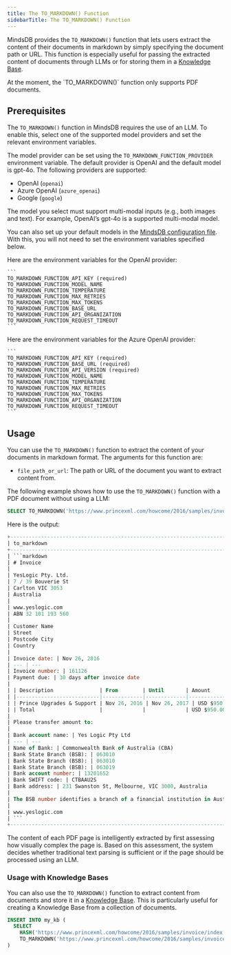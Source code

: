 ```yaml
---
title: The TO_MARKDOWN() Function
sidebarTitle: The TO_MARKDOWN() Function
---
```


MindsDB provides the `TO_MARKDOWN()` function that lets users extract the content of their documents in markdown by simply specifying the document path or URL. This function is especially useful for passing the extracted content of documents through LLMs or for storing them in a [Knowledge Base](/mindsdb_sql/agents/knowledge-bases).

<Info>
At the moment, the `TO_MARKDOWN()` function only supports PDF documents.
</Info>

## Prerequisites


The `TO_MARKDOWN()` function in MindsDB requires the use of an LLM. To enable this, select one of the supported model providers and set the relevant environment variables.

The model provider can be set using the `TO_MARKDOWN_FUNCTION_PROVIDER` environment variable. The default provider is OpenAI and the default model is gpt-4o. The following providers are supported:
- OpenAI (`openai`)
- Azure OpenAI (`azure_openai`)
- Google (`google`)

<Info>
The model you select must support multi-modal inputs (e.g., both images and text). For example, OpenAI’s gpt-4o is a supported multi-modal model.

You can also set up your default models in the [MindsDB configuration file](/setup/custom-config). With this, you will not need to set the environment variables specified below.
</Info>

<AccordionGroup>

  <Accordion title="OpenAI">
    Here are the environment variables for the OpenAI provider:

    ```
    TO_MARKDOWN_FUNCTION_API_KEY (required)
    TO_MARKDOWN_FUNCTION_MODEL_NAME
    TO_MARKDOWN_FUNCTION_TEMPERATURE
    TO_MARKDOWN_FUNCTION_MAX_RETRIES
    TO_MARKDOWN_FUNCTION_MAX_TOKENS
    TO_MARKDOWN_FUNCTION_BASE_URL
    TO_MARKDOWN_FUNCTION_API_ORGANIZATION
    TO_MARKDOWN_FUNCTION_REQUEST_TIMEOUT
    ```

  </Accordion>

  <Accordion title="Azure OpenAI">
    Here are the environment variables for the Azure OpenAI provider:

    ```
    TO_MARKDOWN_FUNCTION_API_KEY (required)
    TO_MARKDOWN_FUNCTION_BASE_URL (required)
    TO_MARKDOWN_FUNCTION_API_VERSION (required)
    TO_MARKDOWN_FUNCTION_MODEL_NAME
    TO_MARKDOWN_FUNCTION_TEMPERATURE
    TO_MARKDOWN_FUNCTION_MAX_RETRIES
    TO_MARKDOWN_FUNCTION_MAX_TOKENS
    TO_MARKDOWN_FUNCTION_API_ORGANIZATION
    TO_MARKDOWN_FUNCTION_REQUEST_TIMEOUT
    ```
  </Accordion>
</AccordionGroup>

## Usage

You can use the `TO_MARKDOWN()` function to extract the content of your documents in markdown format. The arguments for this function are:
- `file_path_or_url`: The path or URL of the document you want to extract content from.

The following example shows how to use the `TO_MARKDOWN()` function with a PDF document without using a LLM:

```sql
SELECT TO_MARKDOWN('https://www.princexml.com/howcome/2016/samples/invoice/index.pdf');
```

Here is the output:

```sql
+----------------------------------------------------------------------------------------------------------------------------------------------------------------------------------------------------------------------------------------------+
| to_markdown                                                                                                                                                                                                                                  |
+----------------------------------------------------------------------------------------------------------------------------------------------------------------------------------------------------------------------------------------------+
| ```markdown                                                                                                                                                                                                                                  |
| # Invoice                                                                                                                                                                                                                                    |
|                                                                                                                                                                                                                                              |
| YesLogic Pty. Ltd.                                                                                                                                                                                                                           |
| 7 / 39 Bouverie St                                                                                                                                                                                                                           |
| Carlton VIC 3053                                                                                                                                                                                                                             |
| Australia                                                                                                                                                                                                                                    |
|                                                                                                                                                                                                                                              |
| www.yeslogic.com                                                                                                                                                                                                                             |
| ABN 32 101 193 560                                                                                                                                                                                                                           |
|                                                                                                                                                                                                                                              |
| Customer Name                                                                                                                                                                                                                                |
| Street                                                                                                                                                                                                                                       |
| Postcode City                                                                                                                                                                                                                                |
| Country                                                                                                                                                                                                                                      |
|                                                                                                                                                                                                                                              |
| Invoice date: | Nov 26, 2016                                                                                                                                                                                                                 |
| --- | ---                                                                                                                                                                                                                                    |
| Invoice number: | 161126                                                                                                                                                                                                                     |
| Payment due: | 30 days after invoice date                                                                                                                                                                                                    |
|                                                                                                                                                                                                                                              |
| | Description               | From        | Until       | Amount     |                                                                                                                                                                       |
| |---------------------------|-------------|-------------|------------|                                                                                                                                                                       |
| | Prince Upgrades & Support | Nov 26, 2016 | Nov 26, 2017 | USD $950.00 |                                                                                                                                                                    |
| | Total                     |             |             | USD $950.00 |                                                                                                                                                                      |
|                                                                                                                                                                                                                                              |
| Please transfer amount to:                                                                                                                                                                                                                   |
|                                                                                                                                                                                                                                              |
| Bank account name: | Yes Logic Pty Ltd                                                                                                                                                                                                       |
| --- | ---                                                                                                                                                                                                                                    |
| Name of Bank: | Commonwealth Bank of Australia (CBA)                                                                                                                                                                                         |
| Bank State Branch (BSB): | 063010                                                                                                                                                                                                            |
| Bank State Branch (BSB): | 063010                                                                                                                                                                                                            |
| Bank State Branch (BSB): | 063019                                                                                                                                                                                                            |
| Bank account number: | 13201652                                                                                                                                                                                                              |
| Bank SWIFT code: | CTBAAU2S                                                                                                                                                                                                                  |
| Bank address: | 231 Swanston St, Melbourne, VIC 3000, Australia                                                                                                                                                                              |
|                                                                                                                                                                                                                                              |
| The BSB number identifies a branch of a financial institution in Australia. When transferring money to Australia, the BSB number is used together with the bank account number and the SWIFT code. Australian banks do not use IBAN numbers. |
|                                                                                                                                                                                                                                              |
| www.yeslogic.com                                                                                                                                                                                                                             |
| ```                                                                                                                                                                                                                                          |
+----------------------------------------------------------------------------------------------------------------------------------------------------------------------------------------------------------------------------------------------+
```

The content of each PDF page is intelligently extracted by first assessing how visually complex the page is. Based on this assessment, the system decides whether traditional text parsing is sufficient or if the page should be processed using an LLM.

### Usage with Knowledge Bases

You can also use the `TO_MARKDOWN()` function to extract content from documents and store it in a [Knowledge Base](/mindsdb_sql/agents/knowledge-bases). This is particularly useful for creating a Knowledge Base from a collection of documents.

```sql
INSERT INTO my_kb (
  SELECT
    HASH('https://www.princexml.com/howcome/2016/samples/invoice/index.pdf') as id,
    TO_MARKDOWN('https://www.princexml.com/howcome/2016/samples/invoice/index.pdf') as content
)
